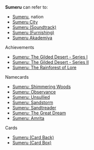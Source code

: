 {{Disambiguation}}
'''Sumeru''' can refer to:
* [[Sumeru]], nation
* [[Sumeru City]]
* [[Sumeru (Soundtrack)]]
* [[Sumeru (Furnishing)]]
* [[Sumeru Akademiya]]

Achievements
* [[Sumeru: The Gilded Desert - Series I]]
* [[Sumeru: The Gilded Desert - Series II]]
* [[Sumeru: The Rainforest of Lore]]

Namecards
* [[Sumeru: Shimmering Woods]]
* [[Sumeru: Observance]]
* [[Sumeru: Unsullied]]
* [[Sumeru: Sandstorm]]
* [[Sumeru: Sandtreader]]
* [[Sumeru: The Great Dream]]
* [[Sumeru: Amrita]]

Cards
* [[Sumeru (Card Back)]]
* [[Sumeru (Card Box)]]